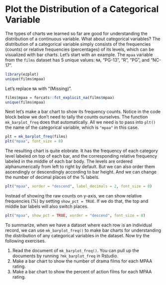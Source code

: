 # Plot the Distribution of a Categorical Variable

The types of charts we learned so far are good for understanding the distribution of a continuous variable. What about categorical variables? The distribution of a categorical variable simply consists of the frequencies 
(counts) or relative frequencies (percentages) of its levels, which can be visualized with bar charts. Let's start with an example. The `mpaa` variable from the `films` dataset has 5 unique values: `NA`, "PG-13", "R", "PG", and "NC-17". 

```r
library(ezplot)
unique(films$mpaa)
```

Let's replace `NA` with "(Missing)".

```r
films$mpaa = forcats::fct_explicit_na(films$mpaa)
unique(films$mpaa)
```

Next let's make a bar chart to show its frequency counts. Notice in the code block below we don't need to tally the counts ourselves. The function `mk_barplot_freq` does that automatically. All we need is to pass into `plt()` the name of the categorical variable, which is `"mpaa"` in this case.

```r
plt = mk_barplot_freq(films)
plt("mpaa", font_size = 8)
```      

The resulting chart is quite elobrate. It has the frequency of each category level labeled on top of each bar, and the corresponding relative frequency labeled in the middle of each bar body. The levels are ordered alphanumerically from left to right by default. But we can also order them ascendingly or descendingly according to bar height. And we can change the number of decimal places of the % labels.

```r
plt("mpaa", xorder = "descend", label_decimals = 2, font_size = 8)
```      

Instead of showing the raw counts on y-axis, we can show relative frequencies (%) by setting `show_pct = TRUE`. If we do that, the top and middle bar labels will also switch places.  

```r
plt("mpaa", show_pct = TRUE, xorder = "descend", font_size = 8) 
```

To summarize, when we have a dataset where each row is an individual record, we can use `mk_barplot_freq()` to make bar charts for understanding the distribution of any categorical variables in the dataset. Now try the following exercises.

1. Read the document of `mk_barplot_freq()`. You can pull up the documents by running `?mk_barplot_freq` in Rstudio. 
2. Make a bar chart to show the number of drama films for each MPAA rating. 
3. Make a bar chart to show the percent of action films for each MPAA rating.
